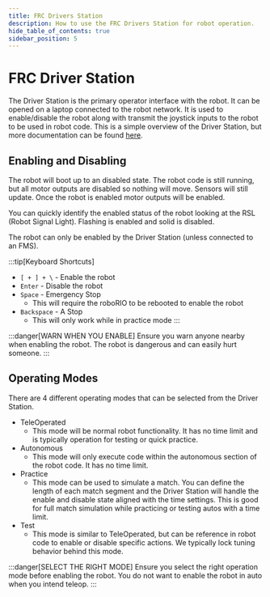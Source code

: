 ```yaml
---
title: FRC Drivers Station
description: How to use the FRC Drivers Station for robot operation.
hide_table_of_contents: true
sidebar_position: 5
---
```


# FRC Driver Station
The Driver Station is the primary operator interface with the robot. It can be opened on a laptop connected to the robot network. It is used to enable/disable the robot along with transmit the joystick inputs to the robot to be used in robot code. This is a simple overview of the Driver Station, but more documentation can be found [here](https://docs.wpilib.org/en/stable/docs/software/driverstation/driver-station.html).

## Enabling and Disabling
The robot will boot up to an disabled state. The robot code is still running, but all motor outputs are disabled so nothing will move. Sensors will still update. Once the robot is enabled motor outputs will be enabled.

You can quickly identify the enabled status of the robot looking at the RSL (Robot Signal Light). Flashing is enabled and solid is disabled.

The robot can only be enabled by the Driver Station (unless connected to an FMS).

:::tip[Keyboard Shortcuts]
- `[ + ] + \` - Enable the robot
- `Enter` - Disable the robot
- `Space` - Emergency Stop
    - This will require the roboRIO to be rebooted to enable the robot
- `Backspace` - A Stop
    - This will only work while in practice mode
:::

:::danger[WARN WHEN YOU ENABLE]
Ensure you warn anyone nearby when enabling the robot. The robot is dangerous and can easily hurt someone.
:::

## Operating Modes
There are 4 different operating modes that can be selected from the Driver Station.
- TeleOperated
    - This mode will be normal robot functionality. It has no time limit and is typically operation for testing or quick practice.
- Autonomous
    - This mode will only execute code within the autonomous section of the robot code. It has no time limit.
- Practice
    - This mode can be used to simulate a match. You can define the length of each match segment and the Driver Station will handle the enable and disable state aligned with the time settings. This is good for full match simulation while practicing or testing autos with a time limit.
- Test
    - This mode is similar to TeleOperated, but can be reference in robot code to enable or disable specific actions. We typically lock tuning behavior behind this mode.

:::danger[SELECT THE RIGHT MODE]
Ensure you select the right operation mode before enabling the robot. You do not want to enable the robot in auto when you intend teleop.
:::

